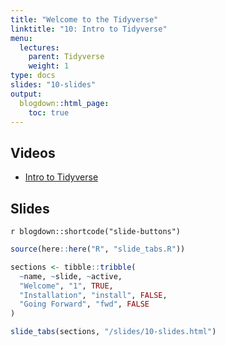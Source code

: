 ```yaml
---
title: "Welcome to the Tidyverse"
linktitle: "10: Intro to Tidyverse"
menu:
  lectures:
    parent: Tidyverse
    weight: 1
type: docs
slides: "10-slides"
output:
  blogdown::html_page:
    toc: true
---
```


## Videos

- [Intro to Tidyverse](https://youtu.be/bGU7Kzhwooo)

## Slides

`r blogdown::shortcode("slide-buttons")`

```r

source(here::here("R", "slide_tabs.R"))

sections <- tibble::tribble(
  ~name, ~slide, ~active,
  "Welcome", "1", TRUE,
  "Installation", "install", FALSE,
  "Going Forward", "fwd", FALSE
)

slide_tabs(sections, "/slides/10-slides.html")
```
